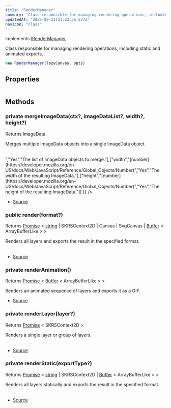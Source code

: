 ```yaml
---
title: "RenderManager"
summary: "Class responsible for managing rendering operations, including static and animated exports."
updatedAt: "2025-09-21T23:22:36.537Z"
navIcon: "class"
---
```



implements [IRenderManager](/LazyCanvas/interfaces/IRenderManager)

Class responsible for managing rendering operations, including static and animated exports.



```typescript
new RenderManager(lazyCanvas, opts)
```
<Table data={{ headers: [{"content":"Parameter","key":"parameter","sortable":true},{"content":"Type","key":"type","sortable":true},{"content":"Optional","key":"optional","sortable":true},{"content":"Description","key":"description"}], rows: [["lazyCanvas","[LazyCanvas](/LazyCanvas/Classes/General/LazyCanvas)","Yes","The LazyCanvas instance to use for rendering."],["opts","\\{\n  debug: boolean\n}","Yes","Optional settings for the RenderManager."]] }} />


## Properties
<Table data={{ headers: [{"content":"Name","key":"name","sortable":true},{"content":"Access Modifier","key":"access","sortable":true},{"content":"Type","key":"type","sortable":true},{"content":"Description","key":"desc"}], rows: [["debug","public ","[any](https://developer.mozilla.org/en-US/docs/Web/JavaScript/Reference/Global_Objects/Object)","Whether debugging is enabled."],["lazyCanvas","public ","[any](https://developer.mozilla.org/en-US/docs/Web/JavaScript/Reference/Global_Objects/Object)","The LazyCanvas instance used for rendering."]] }} />

## Methods

### private mergeImageData(ctx?, imageDataList?, width?, height?)
Returns ImageData

Merges multiple ImageData objects into a single ImageData object.



<Table data={{ headers: [{"content":"Parameter","key":"parameter","sortable":true},{"content":"Type","key":"type","sortable":true},{"content":"Optional","key":"optional","sortable":true},{"content":"Description","key":"description"}], rows: [["ctx","SKRSContext2D","Yes","The canvas rendering context."],["imageDataList","[Array](https://developer.mozilla.org/en-US/docs/Web/JavaScript/Reference/Global_Objects/Array) \\< ImageData \\>","Yes","The list of ImageData objects to merge."],["width","[number](https://developer.mozilla.org/en-US/docs/Web/JavaScript/Reference/Global_Objects/Number)","Yes","The width of the resulting ImageData."],["height","[number](https://developer.mozilla.org/en-US/docs/Web/JavaScript/Reference/Global_Objects/Number)","Yes","The height of the resulting ImageData."]] }} />



- [Source](https://github.com/NMMTY/LazyCanvas/blob/ba4be40168e49b0348ae523995fc10eec8149d6c/packages/lazycanvas/src/structures/managers/RenderManager.ts#L57)

### public render(format?)
Returns [Promise](https://developer.mozilla.org/en-US/docs/Web/JavaScript/Reference/Global_Objects/Promise) \< [string](https://developer.mozilla.org/en-US/docs/Web/JavaScript/Reference/Global_Objects/String) | SKRSContext2D | Canvas | SvgCanvas | [Buffer](https://nodejs.org/dist/latest/docs/api/buffer.html#buffer_class_buffer) \< ArrayBufferLike \> \>

Renders all layers and exports the result in the specified format.



<Table data={{ headers: [{"content":"Parameter","key":"parameter","sortable":true},{"content":"Type","key":"type","sortable":true},{"content":"Optional","key":"optional","sortable":true},{"content":"Description","key":"description"}], rows: [["format","[AnyExport](/LazyCanvas/types/AnyExport)","Yes","The export format (e.g., buffer, context, SVG, or canvas)."]] }} />



- [Source](https://github.com/NMMTY/LazyCanvas/blob/ba4be40168e49b0348ae523995fc10eec8149d6c/packages/lazycanvas/src/structures/managers/RenderManager.ts#L184)

### private renderAnimation()
Returns [Promise](https://developer.mozilla.org/en-US/docs/Web/JavaScript/Reference/Global_Objects/Promise) \< [Buffer](https://nodejs.org/dist/latest/docs/api/buffer.html#buffer_class_buffer) \< ArrayBufferLike \> \>

Renders an animated sequence of layers and exports it as a GIF.



- [Source](https://github.com/NMMTY/LazyCanvas/blob/ba4be40168e49b0348ae523995fc10eec8149d6c/packages/lazycanvas/src/structures/managers/RenderManager.ts#L138)

### private renderLayer(layer?)
Returns [Promise](https://developer.mozilla.org/en-US/docs/Web/JavaScript/Reference/Global_Objects/Promise) \< SKRSContext2D \>

Renders a single layer or group of layers.



<Table data={{ headers: [{"content":"Parameter","key":"parameter","sortable":true},{"content":"Type","key":"type","sortable":true},{"content":"Optional","key":"optional","sortable":true},{"content":"Description","key":"description"}], rows: [["layer","[AnyLayer](/LazyCanvas/types/AnyLayer) | [Group](/LazyCanvas/Classes/Components/Group)","Yes","The layer or group to render."]] }} />



- [Source](https://github.com/NMMTY/LazyCanvas/blob/ba4be40168e49b0348ae523995fc10eec8149d6c/packages/lazycanvas/src/structures/managers/RenderManager.ts#L90)

### private renderStatic(exportType?)
Returns [Promise](https://developer.mozilla.org/en-US/docs/Web/JavaScript/Reference/Global_Objects/Promise) \< [string](https://developer.mozilla.org/en-US/docs/Web/JavaScript/Reference/Global_Objects/String) | SKRSContext2D | [Buffer](https://nodejs.org/dist/latest/docs/api/buffer.html#buffer_class_buffer) \< ArrayBufferLike \> \>

Renders all layers statically and exports the result in the specified format.



<Table data={{ headers: [{"content":"Parameter","key":"parameter","sortable":true},{"content":"Type","key":"type","sortable":true},{"content":"Optional","key":"optional","sortable":true},{"content":"Description","key":"description"}], rows: [["exportType","[AnyExport](/LazyCanvas/types/AnyExport)","Yes","The export format (e.g., buffer, SVG, or context)."]] }} />



- [Source](https://github.com/NMMTY/LazyCanvas/blob/ba4be40168e49b0348ae523995fc10eec8149d6c/packages/lazycanvas/src/structures/managers/RenderManager.ts#L107)